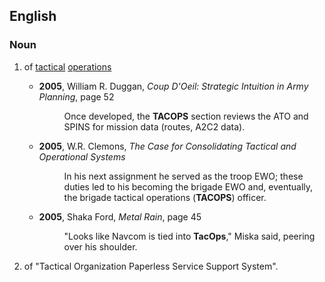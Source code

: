 ==English==

===Noun===
{{en-noun|-}}
# {{context|US|military|lang=en}} {{abbreviation-old|en}} of [[tactical]] [[operations]]
#* '''2005''', William R. Duggan, ''Coup D'Oeil: Strategic Intuition in Army Planning'', page 52
#*: Once developed, the '''TACOPS''' section reviews the ATO and SPINS for mission data (routes, A2C2 data).
#* '''2005''', W.R. Clemons, ''The Case for Consolidating Tactical and Operational Systems''
#*: In his next assignment he served as the troop EWO; these duties led to his becoming the brigade EWO and, eventually, the brigade tactical operations ('''TACOPS''') officer.
#* '''2005''', Shaka Ford, ''Metal Rain'', page 45
#*: "Looks like Navcom is tied into '''TacOps'''," Miska said, peering over his shoulder.
# {{context|US|military|lang=en}} {{abbreviation-old|en}} of "Tactical Organization Paperless Service Support System".